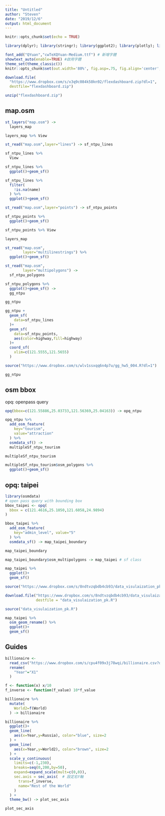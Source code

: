 ```yaml
---
title: "Untitled"
author: "Steven"
date: "2019/12/6"
output: html_document
---
```


```r
knitr::opts_chunk$set(echo = TRUE)
```

```r
library(dplyr); library(stringr); library(ggplot2); library(plotly); library(lubridate); library(readr); library(tidyr); library(showtext); library(colorspace); library(scales); library(magick); library(sf); library(rmapshaper); library(osmdata); library(plotly); library(leaflet); 

font_add("QYuan","cwTeXQYuan-Medium.ttf") # 新增字體
showtext_auto(enable=TRUE) #啟用字體
theme_set(theme_classic())
knitr::opts_chunk$set(out.width='80%', fig.asp=.75, fig.align='center', fig.showtext=T)
```

```r
download.file(
  "https://www.dropbox.com/s/x3q9c084k58kn92/flexdashboard.zip?dl=1",
  destfile="flexdashboard.zip")

unzip("flexdashboard.zip")
```

## map.osm

```r
st_layers("map.osm") ->
  layers_map 

layers_map %>% View
```

```r
st_read("map.osm",layer="lines") -> sf_ntpu_lines
```

```r
sf_ntpu_lines %>%
  View
```

```r
sf_ntpu_lines %>%
  ggplot()+geom_sf()
```

```r
sf_ntpu_lines %>%
  filter(
    !is.na(name)
  ) %>%
  ggplot()+geom_sf()
```

```r
st_read("map.osm",layer="points") -> sf_ntpu_points
```

```r
sf_ntpu_points %>%
  ggplot()+geom_sf()
```

```r
sf_ntpu_points %>% View
```

```r
layers_map 
```

```r
st_read("map.osm",
        layer="multilinestrings") %>%
  ggplot()+geom_sf()
```

```r
st_read("map.osm",
        layer="multipolygons") ->
  sf_ntpu_polygons

sf_ntpu_polygons %>%
  ggplot()+geom_sf() ->
  gg_ntpu

gg_ntpu
```

```r
gg_ntpu +
  geom_sf(
    data=sf_ntpu_lines
  )+
  geom_sf(
    data=sf_ntpu_points,
    aes(color=highway,fill=highway)
  )+
  coord_sf(
    xlim=c(121.5555,121.5655)
  )
```

```r
source("https://www.dropbox.com/s/wlv1ssxqq6n4p7u/gg_hw5_004.R?dl=1")
```

```r
gg_ntpu
```

## osm bbox

opq: openpass query
```r
opq(bbox=c(121.55886,25.03733,121.56369,25.04163)) -> opq_ntpu
```

```r
opq_ntpu %>%
  add_osm_feature(
    key="tourism",
    value="attraction"
  ) %>%
  osmdata_sf() ->
  multipleSf_ntpu_tourism

multipleSf_ntpu_tourism 
```


```r
multipleSf_ntpu_tourism$osm_polygons %>%
  ggplot()+geom_sf()
```

## opq: taipei

```r
library(osmdata)
# open pass query with bounding box
bbox_taipei <- opq(
  bbox = c(121.4616,25.1050,121.6058,24.9894) 
) 
```

```r
bbox_taipei %>%
  add_osm_feature(
    key="admin_level", value="5"
  ) %>%
  osmdata_sf() -> map_taipei_boundary

map_taipei_boundary  
```

```r
map_taipei_boundary$osm_multipolygons -> map_taipei # sf class
```

```r
map_taipei %>%
  ggplot()+
  geom_sf()
```

```r
source("https://www.dropbox.com/s/8ndtvzqbdb4cb93/data_visulaization_pk.R?dl=1")
```

```r
download.file("https://www.dropbox.com/s/8ndtvzqbdb4cb93/data_visulaization_pk.R?dl=1",
              destfile = "data_visulaization_pk.R")
```

```r
source("data_visulaization_pk.R")
```


```r
map_taipei %>%
  osm_geom_rename() %>%
  ggplot()+
  geom_sf()
```

## Guides

```r
billionaire <- 
  read_csv("https://www.dropbox.com/s/cpu4f09x3j78wqi/billionaire.csv?dl=1") %>%
  rename(
    "Year"="X1"
  )
```

```r
f <- function(x) x/10
f_inverse <- function(f_value) 10*f_value
```

```r
billionaire %>%
  mutate(
    World2=f(World)
  ) -> billionaire
```

```r
billionaire %>%
  ggplot()+
  geom_line(
    aes(x=Year,y=Russia), color="blue", size=2
  ) +
  geom_line(
    aes(x=Year,y=World2), color="brown", size=2
  ) + 
  scale_y_continuous(
    limits=c(-1,230),
    breaks=seq(0,200,by=50),
    expand=expand_scale(mult=c(0,0)),
    sec.axis = sec_axis(  # 設定右Y軸
      trans=f_inverse,
      name="Rest of the World"
    )
  ) +
  theme_bw() -> plot_sec_axis 

plot_sec_axis
```
